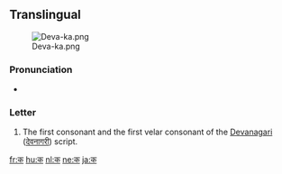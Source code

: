 {{also|क़}}
==Translingual==
[[File:Deva-ka.png|thumb]]

===Pronunciation===
* {{IPA|/kə/}}

===Letter===
{{mul-deva|ka}}

# The first consonant and the first velar consonant of the [[Devanagari]] ([[देवनागरी]]) script.

[[fr:क]]
[[hu:क]]
[[nl:क]]
[[ne:क]]
[[ja:क]]